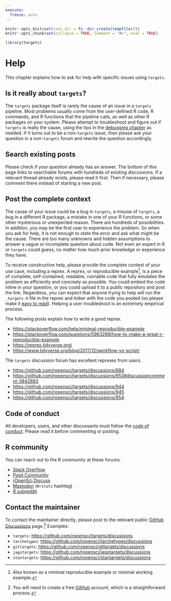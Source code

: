 ```yaml
---
execute:
  freeze: auto
---
```


```r
knitr::opts_knit$set(root.dir = fs::dir_create(tempfile()))
knitr::opts_chunk$set(collapse = TRUE, comment = "#>", eval = TRUE)
```

```r
library(targets)
```

# Help {#help}

This chapter explains how to ask for help with specific issues using `targets`. 

## Is it really about `targets`?

The `targets` package itself is rarely the cause of an issue in a `targets` pipeline. Most problems usually come from the user-defined R code, R commands, and R functions that the pipeline calls, as well as other R packages on your system. Please attempt to troubleshoot and figure out if `targets` is really the cause, using the tips in the [debugging chapter](#debugging) as needed. If it turns out to be a non-`targets` issue, then please ask your question in a non-`targets` forum and rewrite the question accordingly.

## Search existing posts

Please check if your question already has an answer. The bottom of this page links to searchable forums with hundreds of existing discussions. If a relevant thread already exists, please read it first. Then if necessary, please comment there instead of starting a new post.

## Post the complete context

The cause of your issue could be a bug in `targets`, a misuse of `targets`, a bug in a different R package, a mistake in one of your R functions, or some other mysterious or unexpected reason. There are hundreds of possibilities. In addition, you may be the first user to experience the problem. So when you ask for help, it is not enough to state the error and ask what might be the cause. There are too many unknowns and hidden assumptions to answer a vague or incomplete question about code. Not even an expert in R or `targets` could guess, no matter how much prior knowledge or experience they have.

To receive constructive help, please provide the complete context of your use case, including a reprex. A reprex, or reproducible example^[Also known as a minimal reproducible example or minimal working example.], is a piece of complete, self-contained, readable, runnable code that fully emulates the problem as efficiently and concisely as possible. You could embed the code inline in your question, or you could upload it to a public repository and post the link. Regardless, you can expect that anyone trying to help will run the `_targets.R` file in the reprex and tinker with the code you posted (so please make it [easy to read](https://style.tidyverse.org/)). Helping a user troubleshoot is an extremely empirical process.

The following posts explain how to write a good reprex.

  * <https://stackoverflow.com/help/minimal-reproducible-example>
  * <https://stackoverflow.com/questions/5963269/how-to-make-a-great-r-reproducible-example>
  * <https://reprex.tidyverse.org/>
  * <https://www.tidyverse.org/blog/2017/12/workflow-vs-script/>

The `targets` discussion forum has excellent reprexes from users.

  * <https://github.com/ropensci/targets/discussions/884>
  * <https://github.com/ropensci/targets/discussions/953#discussioncomment-3842883>
  * <https://github.com/ropensci/targets/discussions/944>
  * <https://github.com/ropensci/targets/discussions/945>
  * <https://github.com/ropensci/targets/discussions/954>

## Code of conduct

All developers, users, and other discussants must follow the [code of conduct](https://ropensci.org/code-of-conduct/). Please read it before commenting or posting.

## R community

You can reach out to the R community at these forums.

* [Stack Overflow](https://stackoverflow.com/)
* [Posit Community](https://community.rstudio.com/)
* [rOpenSci Discuss](https://discuss.ropensci.org)
* [Mastodon](https://mastodon.social) (`#rstats` hashtag)
* [R subreddit](https://www.reddit.com/r/rstats/)

## Contact the maintainer

To contact the maintainer directly, please post to the relevant public [GitHub Discussions](https://github.com/features/discussions) page.^[You will need to create a free [GitHub](https://github.com/) account, which is a straightforward process.] Examples:

* `targets`: <https://github.com/ropensci/targets/discussions>
* `tarchetypes`: <https://github.com/ropensci/tarchetypes/discussions>
* `gittargets`: <https://github.com/ropensci/gittargets/discussions>
* `jagstargets`: <https://github.com/ropensci/jagstargets/discussions>
* `stantargets`: <https://github.com/ropensci/stantargets/discussions>
